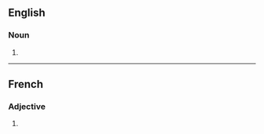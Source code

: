 ==English==

===Noun===
{{head|en|noun plural form}}

# {{plural of|tribal|lang=en}}

----

==French==

===Adjective===
{{fr-adj-form}}

# {{masculine plural of|tribal|lang=fr}}